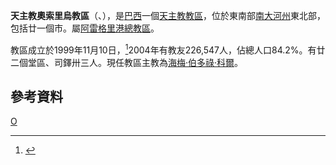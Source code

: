 {{Infobox Roman Catholic diocese
|name=奧索里烏
|jurisdiction=教區
|latin = Dioecesis Osoriena
|image =
|caption =
|location = [[巴西|巴西]]
|territory = [[南大河州|南大河州]]東北部
|population = 226,547
|rite = [[罗马礼|罗马礼]]
|patron =
|province = 奧索里烏
|established = 1999年
|cathedral = [[聖母無原罪主教座堂_(奧索里烏)|聖母無原罪座堂]]
|co-cathedral =
|leadership = 主教
|website =[http://www.diocesedeosorio.org/ 官方網頁]
|patriarch=
|metropolitan =
|ordinary = 海梅·伯多祿·科爾
|coadjutor archbishop =
|coadjutor bishop =
|auxiliary =
|emeritus =
}}
'''天主教奧索里烏教區'''（{{lang-la|Dioecesis Osoriena}}、{{lang-pt|Diocese de Osório}}），是[[巴西|巴西]]一個[[天主教|天主教]][[教區|教區]]，位於東南部[[南大河州|南大河州]]東北部，包括廿一個市。屬[[天主教阿雷格里港總教區|阿雷格里港總教區]]。

教區成立於1999年11月10日，<ref>{{Cite web |url=http://www.vatican.va/holy_father/john_paul_ii/apost_constitutions/documents/hf_jp-ii_apc_19991110_apostolicum-supremi_lt.html |title=建立教區的宗座憲令 |access-date=2013-11-07 |archive-date=2014-05-18 |archive-url=https://web.archive.org/web/20140518004119/http://www.vatican.va/holy_father/john_paul_ii/apost_constitutions/documents/hf_jp-ii_apc_19991110_apostolicum-supremi_lt.html |dead-url=no }}</ref>2004年有教友226,547人，佔總人口84.2%。有廿二個堂區、司鐸卅三人。現任教區主教為[[海梅·伯多祿·科爾|海梅·伯多祿·科爾]]。
==參考資料==
{{reflist}}
[[Category:巴西天主教教區|O]]